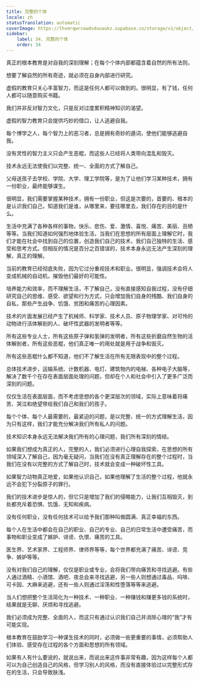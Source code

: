 ```yaml
---
title: 完整的个体
locale: zh
statusTranslation: automatic
coverImage: https://lhvmrqwrcowdvduuaukz.supabase.co/storage/v1/object/public/strapi-uploads/small_cover-educacion-fundamental.webp-2d51a7828a2b1309555be27f7e2a61a0.webp
sidebar:
    label: 34. 完整的个体
    order: 34
---
```

真正的根本教育是对自我的深刻理解；在每个个体内部都蕴含着自然的所有法则。

想要了解自然的所有奇迹，就必须在自身内部进行研究。

虚假的教育只关心丰富智力，而这是任何人都可以做到的。很明显，有了钱，任何人都可以随意购买书籍。

我们并非反对智力文化，只是反对过度累积精神知识的渴望。

虚假的智力教育只会提供巧妙的借口，让人逃避自我。

每个博学之人，每个智力上的恶习者，总是拥有奇妙的遁词，使他们能够逃避自我。

没有灵性的智力主义只会产生恶棍，而这些人已经将人类带向混乱和毁灭。

技术永远无法使我们以完整、统一、全面的方式了解自己。

父母送孩子去学校、学院、大学、理工学院等，是为了让他们学习某种技术，拥有一份职业，最终能够谋生。

很明显，我们需要掌握某种技术，拥有一份职业，但这是次要的，首要的、根本的是认识我们自己，知道我们是谁，从哪里来，要往哪里去，我们存在的目的是什么。

生活中充满了各种各样的事物，快乐、悲伤、爱、激情、喜悦、痛苦、美丽、丑陋等等。当我们知道如何强烈地体验生活，当我们在思想的所有层面上理解它时，我们才能在社会中找到自己的位置，创造我们自己的技术，我们自己独特的生活、感受和思考方式。但相反的情况是百分之百错误的，技术本身永远无法产生深刻的理解，真正的理解。

当前的教育已经彻底失败，因为它过分重视技术和职业。很明显，强调技术会将人变成机械的自动机，摧毁他们最好的可能性。

培养能力和效率，而不理解生活，不了解自己，没有直接感知自我过程，没有仔细研究自己的思维、感受、欲望和行为方式，只会增加我们自身的残酷、我们自身的自私，那些产生战争、饥饿、贫困和痛苦的心理因素。

技术的片面发展已经产生了机械师、科学家、技术人员、原子物理学家、对可怜的动物进行活体解剖的人、破坏性武器的发明者等等。

所有这些专业人士，所有这些原子弹和氢弹的发明者，所有这些折磨自然生物的活体解剖者，所有这些恶棍，他们真正唯一的用处就是用于战争和毁灭。

所有这些恶棍什么都不知道，他们不了解生活在所有无限表现中的整个过程。

总体技术进步，运输系统、计数机器、电灯、建筑物内的电梯、各种电子大脑等，解决了数千个在存在表面层面处理的问题，但却在个人和社会中引入了更多广泛而深刻的问题。

仅仅生活在表面层面，而不考虑思想的各个更深层次的领域，实际上意味着将痛苦、哭泣和绝望带给我们自己和我们的孩子。

每个个体、每个人最需要的，最紧迫的问题，是以完整、统一的方式理解生活，因为只有这样，我们才能充分解决我们所有私人的问题。

技术知识本身永远无法解决我们所有的心理问题，我们所有深刻的情结。

如果我们想成为真正的人，完整的人，我们必须进行心理自我探索，在思想的所有领域深入了解自己，因为毫无疑问，当我们在没有真正理解存在的整个过程时，当我们在没有以完整的方式了解自己时，技术就会变成一种破坏性工具。

如果智力动物真正地爱，如果他认识自己，如果他理解了生活的整个过程，他就永远不会犯下分裂原子的罪行。

我们的技术进步是惊人的，但它只是增加了我们的侵略能力，让我们互相毁灭，到处都充斥着恐惧、饥饿、无知和疾病。

没有任何职业，没有任何技术可以给予我们那种叫做圆满、真正幸福的东西。

每个人在生活中都会在自己的职业、自己的专业、自己的日常生活中遭受痛苦，而事物和职业变成了嫉妒、诽谤、仇恨、痛苦的工具。

医生界、艺术家界、工程师界、律师界等等，每个世界都充满了痛苦、诽谤、竞争、嫉妒等等。

没有对我们自己的理解，仅仅是职业或专业，会将我们带向痛苦和寻找逃避。有些人通过酒精、小酒馆、酒吧、夜总会来寻找逃避，另一些人则想通过毒品、吗啡、可卡因、大麻来逃避，还有一些人则通过淫荡和性堕落等等来逃避。

当人们想把整个生活简化为一种技术、一种职业、一种赚钱和赚更多钱的系统时，结果就是无聊、厌烦和寻找逃避。

我们必须成为完整、全面的人，而这只有通过认识我们自己并消除心理的“我”才有可能实现。

根本教育在鼓励学习一种谋生技术的同时，必须做一些更重要的事情，必须帮助人们体验、感受存在过程的各个方面和思想的所有领域。

如果有人有什么要说的，就说出来，而说出来这件事非常有趣，因为这样每个人都可以为自己创造自己的风格，但学习别人的风格，而没有直接体验过以完整形式存在的生活，只会导致肤浅。

